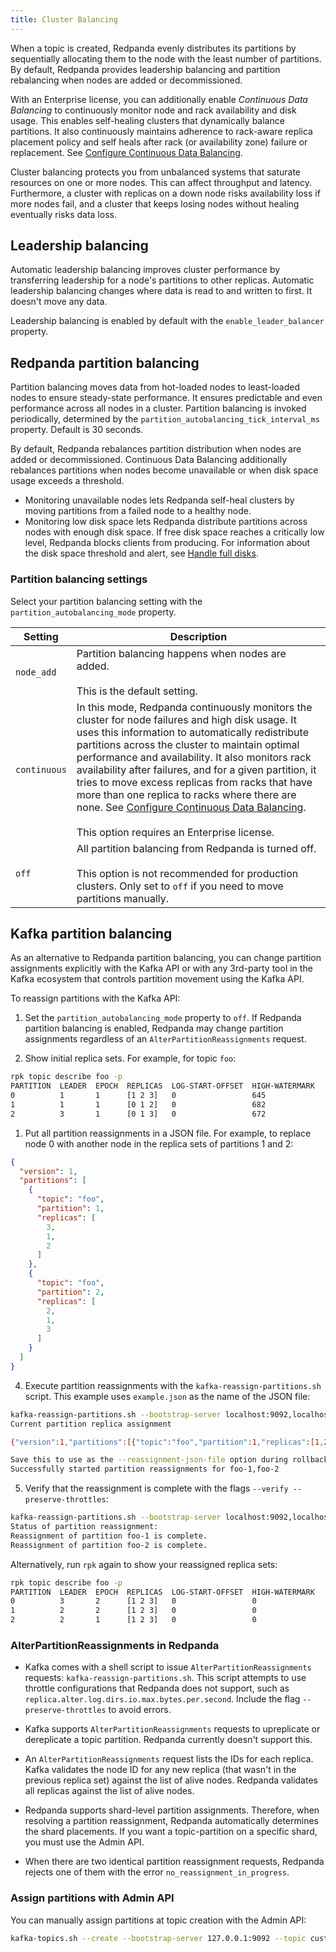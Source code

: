 ```yaml
---
title: Cluster Balancing
---
```


<head>
    <meta name="title" content="Cluster balancing | Redpanda Docs"/>
    <meta name="description" content="For balanced clusters, Redpanda provide leadership balancing and partition balancing. It also supports manual partition balancing with rpk and with the Kafka API and the Admin API."/>
</head>

When a topic is created, Redpanda evenly distributes its partitions by sequentially allocating them to the node with the least number of partitions. By default, Redpanda provides leadership balancing and partition rebalancing when nodes are added or decommissioned. 

With an Enterprise license, you can additionally enable *Continuous Data Balancing* to continuously monitor node and rack availability and disk usage. This enables self-healing clusters that dynamically balance partitions. It also continuously maintains adherence to rack-aware replica placement policy and self heals after rack (or availability zone) failure or replacement. See [Configure Continuous Data Balancing](../continuous-data-balancing).

Cluster balancing protects you from unbalanced systems that saturate resources on one or more nodes. This can affect throughput and latency. Furthermore, a cluster with replicas on a down node risks availability loss if more nodes fail, and a cluster that keeps losing nodes without healing eventually risks data loss.

## Leadership balancing

Automatic leadership balancing improves cluster performance by transferring leadership for a node's partitions to other replicas. Automatic leadership balancing changes where data is read to and written to first. It doesn't move any data.

Leadership balancing is enabled by default with the `enable_leader_balancer` property.

## Redpanda partition balancing

Partition balancing moves data from hot-loaded nodes to least-loaded nodes to ensure steady-state performance. It ensures predictable and even performance across all nodes in a cluster. Partition balancing is invoked periodically, determined by the `partition_autobalancing_tick_interval_ms` property. Default is 30 seconds.

By default, Redpanda rebalances partition distribution when nodes are added or decommissioned. Continuous Data Balancing additionally rebalances partitions when nodes become unavailable or when disk space usage exceeds a threshold. 

* Monitoring unavailable nodes lets Redpanda self-heal clusters by moving partitions from a failed node to a healthy node.
* Monitoring low disk space lets Redpanda distribute partitions across nodes with enough disk space. If free disk space reaches a critically low level, Redpanda blocks clients from producing. For information about the disk space threshold and alert, see [Handle full disks](../disk-utilization/#handle-full-disks).

### Partition balancing settings

Select your partition balancing setting with the `partition_autobalancing_mode` property. 

| Setting      | Description |
| ----------- | ----------- |
| `node_add`      | Partition balancing happens when nodes are added.  <br /><br />This is the default setting.|
| `continuous`   | In this mode, Redpanda continuously monitors the cluster for node failures and high disk usage. It uses this information to automatically redistribute partitions across the cluster to maintain optimal performance and availability. It also monitors rack availability after failures, and for a given partition, it tries to move excess replicas from racks that have more than one replica to racks where there are none. See [Configure Continuous Data Balancing](../continuous-data-balancing).<br /><br />This option requires an Enterprise license.     |
| `off`     | All partition balancing from Redpanda is turned off. <br /><br />This option is not recommended for production clusters. Only set to `off` if you need to move partitions manually.   |

## Kafka partition balancing

As an alternative to Redpanda partition balancing, you can change partition assignments explicitly with the Kafka API or with any 3rd-party tool in the Kafka ecosystem that controls partition movement using the Kafka API. 

To reassign partitions with the Kafka API:

1. Set the `partition_autobalancing_mode` property to `off`. If Redpanda partition balancing is enabled, Redpanda may change partition assignments regardless of an `AlterPartitionReassignments` request.

2. Show initial replica sets. For example, for topic `foo`:
  ```bash
  rpk topic describe foo -p
  PARTITION  LEADER  EPOCH  REPLICAS  LOG-START-OFFSET  HIGH-WATERMARK
  0          1       1      [1 2 3]   0                 645
  1          1       1      [0 1 2]   0                 682
  2          3       1      [0 1 3]   0                 672
  ```

1. Put all partition reassignments in a JSON file. For example, to replace node 0 with another node in the replica sets of partitions 1 and 2:
   
  ```json
  {
    "version": 1,
    "partitions": [
      {
        "topic": "foo",
        "partition": 1,
        "replicas": [
          3,
          1,
          2
        ]
      },
      {
        "topic": "foo",
        "partition": 2,
        "replicas": [
          2,
          1,
          3
        ]
      }
    ]
  }
  ```

4. Execute partition reassignments with the `kafka-reassign-partitions.sh` script. This example uses `example.json` as the name of the JSON file:

  ```bash
  kafka-reassign-partitions.sh --bootstrap-server localhost:9092,localhost:9093,localhost:9094,localhost:9095 --reassignment-json-file example.json --execute
  Current partition replica assignment

  {"version":1,"partitions":[{"topic":"foo","partition":1,"replicas":[1,2,0],"log_dirs":["any","any","any"]},{"topic":"foo","partition":2,"replicas":[3,1,0],"log_dirs":["any","any","any"]}]}

  Save this to use as the --reassignment-json-file option during rollback
  Successfully started partition reassignments for foo-1,foo-2
  ```

5. Verify that the reassignment is complete with the flags `--verify --preserve-throttles`: 

  ```bash
  kafka-reassign-partitions.sh --bootstrap-server localhost:9092,localhost:9093,localhost:9094,localhost:9095 --reassignment-json-file example.json --verify --preserve-throttles
  Status of partition reassignment:
  Reassignment of partition foo-1 is complete.
  Reassignment of partition foo-2 is complete.
  ```

  Alternatively, run `rpk` again to show your reassigned replica sets:

  ```bash
  rpk topic describe foo -p
  PARTITION  LEADER  EPOCH  REPLICAS  LOG-START-OFFSET  HIGH-WATERMARK
  0          3       2      [1 2 3]   0                 0
  1          2       2      [1 2 3]   0                 0
  2          2       1      [1 2 3]   0                 0
  ```  

### AlterPartitionReassignments in Redpanda

- Kafka comes with a shell script to issue `AlterPartitionReassignments` requests: `kafka-reassign-partitions.sh`. This script attempts to use throttle configurations that Redpanda does not support, such as `replica.alter.log.dirs.io.max.bytes.per.second`. Include the flag `--preserve-throttles` to avoid errors.

- Kafka supports `AlterPartitionReassignments` requests to upreplicate or dereplicate a topic partition. Redpanda currently doesn't support this.

- An `AlterPartitionReassignments` request lists the IDs for each replica. Kafka validates the node ID for any new replica (that wasn't in the previous replica set) against the list of alive nodes. Redpanda validates all replicas against the list of alive nodes.

- Redpanda supports shard-level partition assignments. Therefore, when resolving a partition reassignment, Redpanda automatically determines the shard placements. If you want a topic-partition on a specific shard, you must use the Admin API.

- When there are two identical partition reassignment requests, Redpanda rejects one of them with the error `no_reassignment_in_progress`.

### Assign partitions with Admin API

You can manually assign partitions at topic creation with the Admin API: 

```bash
kafka-topics.sh --create --bootstrap-server 127.0.0.1:9092 --topic custom-assignment --replica-assignment 0:1:2,0:1:2,0:1:2 
```